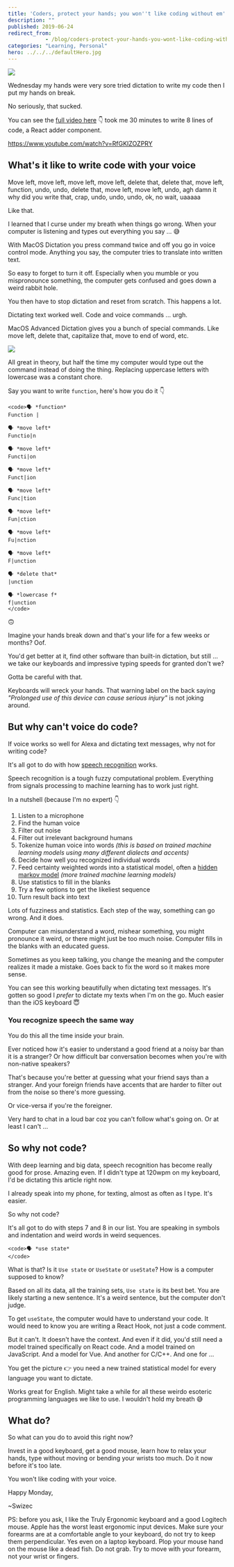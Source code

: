 ```yaml
---
title: 'Coders, protect your hands; you won''t like coding without em'
description: ""
published: 2019-06-24
redirect_from: 
            - /blog/coders-protect-your-hands-you-wont-like-coding-without-em/swizec/9133
categories: "Learning, Personal"
hero: ../../../defaultHero.jpg
---
```


![](./img/WPv7buU.gif)

Wednesday my hands were very sore tried dictation to write my code then I put my hands on break.

No seriously, that sucked.

You can see the [full video here](https://www.youtube.com/watch?v=RfGKIZOZPRY) 👇 took me 30 minutes to write 8 lines of code, a React adder component.

<https://www.youtube.com/watch?v=RfGKIZOZPRY>

## What's it like to write code with your voice

Move left, move left, move left, move left, delete that, delete that, move left, function, undo, undo, delete that, move left, move left, undo, agh damn it why did you write that, crap, undo, undo, undo, ok, no wait, uaaaaa

Like that.

I learned that I curse under my breath when things go wrong. When your computer is listening and types out everything you say ... 😅

With MacOS Dictation you press command twice and off you go in voice control mode. Anything you say, the computer tries to translate into written text.

So easy to forget to turn it off. Especially when you mumble or you mispronounce something, the computer gets confused and goes down a weird rabbit hole.

You then have to stop dictation and reset from scratch. This happens a lot.

Dictating text worked well. Code and voice commands ... urgh.

MacOS Advanced Dictation gives you a bunch of special commands. Like move left, delete that, capitalize that, move to end of word, etc.

![](./img/0DJ7T9x.gif)

All great in theory, but half the time my computer would type out the command instead of doing the thing. Replacing uppercase letters with lowercase was a constant chore.

Say you want to write `function`, here's how you do it 👇

```undefined
<code>🗣 *function*
Function |

🗣 *move left*
Functio|n

🗣 *move left*
Functi|on

🗣 *move left*
Funct|ion

🗣 *move left*
Func|tion

🗣 *move left*
Fun|ction

🗣 *move left*
Fu|nction

🗣 *move left*
F|unction

🗣 *delete that*
|unction

🗣 *lowercase f*
f|unction
</code>
```

🙃

Imagine your hands break down and that's your life for a few weeks or months? Oof.

You'd get better at it, find other software than built-in dictation, but still ... we take our keyboards and impressive typing speeds for granted don't we?

Gotta be careful with that.

Keyboards will wreck your hands. That warning label on the back saying _"Prolonged use of this device can cause serious injury"_ is not joking around.

## But why can't voice do code?

If voice works so well for Alexa and dictating text messages, why not for writing code?

It's all got to do with how [speech recognition](https://en.wikipedia.org/wiki/Speech_recognition) works.

Speech recognition is a tough fuzzy computational problem. Everything from signals processing to machine learning has to work just right.

In a nutshell (because I'm no expert) 👇

1.  Listen to a microphone
2.  Find the human voice
3.  Filter out noise
4.  Filter out irrelevant background humans
5.  Tokenize human voice into words _(this is based on trained machine learning models using many different dialects and accents)_
6.  Decide how well you recognized individual words
7.  Feed certainty weighted words into a statistical model, often a [hidden markov model](https://en.wikipedia.org/wiki/Hidden_Markov_model) _(more trained machine learning models)_
8.  Use statistics to fill in the blanks
9.  Try a few options to get the likeliest sequence
10. Turn result back into text

Lots of fuzziness and statistics. Each step of the way, something can go wrong. And it does.

Computer can misunderstand a word, mishear something, you might pronounce it weird, or there might just be too much noise. Computer fills in the blanks with an educated guess.

Sometimes as you keep talking, you change the meaning and the computer realizes it made a mistake. Goes back to fix the word so it makes more sense.

You can see this working beautifully when dictating text messages. It's gotten so good I _prefer_ to dictate my texts when I'm on the go. Much easier than the iOS keyboard 😇

### You recognize speech the same way

You do this all the time inside your brain.

Ever noticed how it's easier to understand a good friend at a noisy bar than it is a stranger? Or how difficult bar conversation becomes when you're with non-native speakers?

That's because you're better at guessing what your friend says than a stranger. And your foreign friends have accents that are harder to filter out from the noise so there's more guessing.

Or vice-versa if you're the foreigner.

Very hard to chat in a loud bar coz you can't follow what's going on. Or at least I can't ...

## So why not code?

With deep learning and big data, speech recognition has become really good for prose. Amazing even. If I didn't type at 120wpm on my keyboard, I'd be dictating this article right now.

I already speak into my phone, for texting, almost as often as I type. It's easier.

So why not code?

It's all got to do with steps 7 and 8 in our list. You are speaking in symbols and indentation and weird words in weird sequences.

```undefined
<code>🗣 *use state*
</code>
```

What is that? Is it `Use state` or `UseState` or `useState`? How is a computer supposed to know?

Based on all its data, all the training sets, `Use state` is its best bet. You are likely starting a new sentence. It's a weird sentence, but the computer don't judge.

To get `useState`, the computer would have to understand your code. It would need to know you are writing a React Hook, not just a code comment.

But it can't. It doesn't have the context. And even if it did, you'd still need a model trained specifically on React code. And a model trained on JavaScript. And a model for Vue. And another for C/C++. And one for ...

You get the picture 👉 you need a new trained statistical model for every language you want to dictate.

Works great for English. Might take a while for all these weirdo esoteric programming languages we like to use. I wouldn't hold my breath 😅

## What do?

So what can you do to avoid this right now?

Invest in a good keyboard, get a good mouse, learn how to relax your hands, type without moving or bending your wrists too much. Do it now before it's too late.

You won't like coding with your voice.

Happy Monday,

~Swizec

PS: before you ask, I like the Truly Ergonomic keyboard and a good Logitech mouse. Apple has the worst least ergonomic input devices. Make sure your forearms are at a comfortable angle to your keyboard, do not try to keep them perpendicular. Yes even on a laptop keyboard. Plop your mouse hand on the mouse like a dead fish. Do not grab. Try to move with your forearm, not your wrist or fingers.
